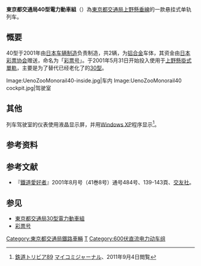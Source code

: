 {{noteTA|G1=Railway}}
{{鐵路車輛
|車輛名稱 = 東京都交通局40型電力動車組
|公司色 = green
|圖像 = UenoZooMonorail40-2008.jpg
|圖像說明 = 40型电车在[[上野动物园|上野动物园]]
|產量=1组
|輛數 = 1輛
|列車編組 = 2輛
|起動加速度 = 2.5
|營運最高速度 = 15
|設計最高速度 = 20
|減速度（正常） = 3.8
|減速度（緊急） = 5.0
|編組載客量 = 62人
|載客量 = 31人
|編組長度 = 
|全長 = 9,500
|全闊 = 1,960
|全高 = 4,860
|編組總重量 = 13[[噸|噸]]
|車輛重量 = 6.5[[噸|噸]]
|軌距 = 
|電化方式 = 直流600V[[接触网供电|接触网供电]]
|受流方式 = 
|輸出 = 
|電動機輸出 = 7.5kW
|編組輸出 = 
|齒輪比 = 
|驅動裝置 = 
|控制裝置 = RG673-A/A1-M<br>[[东洋电机制造|东洋电机制造]]制[[IGBT|IGBT]]-[[VVVF|VVVF]]
|制動方式 = [[电气指令式制动|电气指令式制动]]
|保安裝置 = 
|訊號系統 =
|車身物料 = [[铝合金|铝合金]]
|轉向架 = 
|原產國 = {{JAP}}
|傳動方式=直-交
|牽引電動機=TDK6470-A型[[异步电动机|异步电动机]]
|變速段數=
|輪徑=
|軸重=
|軸距=
|用戶=[[東京都交通局|東京都交通局]]
|路線=[[上野悬垂线|上野悬垂线]]
|訂單編號=
|車輛編號=40-1（第一卡）
40-2（第二卡）
|型號 = 
|類型 = 悬挂式单轨列车
|設計 = 
|衍生自 = 
|衍生型 = 
|製造商 = [[日本车辆制造|日本车辆制造]]
|製造年份 = 2001年
|投入服務日期 = 2001年5月31日
|退出服務 = 2019年10月31日
|備註 =}}
'''東京都交通局40型電力動車組'''（{{jpn|j=東京都交通局40形電車|hg=とうきょうとこうつうきょく40がたでんしゃ|rm=Tōkyōto kōtsūkyoku 40 gata densha|f=y}}）為[[東京都交通局|東京都交通局]][[上野懸垂線|上野懸垂線]]的一款悬挂式单轨列车。

==慨要==
40型于2001年由[[日本车辆制造|日本车辆制造]]负责制造，共2辆，为[[铝合金|铝合金]]车体，其资金由[[日本彩票协会|日本彩票协会]]赠送，命名为「[[彩票号|彩票号]]」。于2001年5月31日开始投入使用于[[東京都交通局上野懸掛式單軌|上野懸掛式單軌]]，主要是为了替代已经老化了的[[東京都交通局30型電力動車組|30型]]。
<gallery>
Image:UenoZooMonorail40-inside.jpg|车内
Image:UenoZooMonorail40 cockpit.jpg|驾驶室
</gallery>

==其他==
列车驾驶室的仪表使用液晶显示屏，并用[[Windows_XP|Windows XP]]程序显示<ref>[http://journal.mycom.co.jp/series/trivia/089/index.html 鉄道トリビア89] {{webarchive|url=https://web.archive.org/web/20110907120155/http://journal.mycom.co.jp/series/trivia/089/index.html |date=2011-09-07 }} [[マイコミジャーナル|マイコミジャーナル]]、2011年9月4日閲覧</ref>。

==参考资料==
{{reflist}}

==参考文献==
*『[[鐵道愛好者_(雑誌)|鐵道愛好者]]』2001年8月号（41巻8号）通号484号、139-143頁、[[交友社|交友社]]。

==参见==
*[[東京都交通局30型電力動車組|東京都交通局30型電力動車組]]
*[[彩票号|彩票号]]

{{東京都交通局鐵路車輛}}

[[Category:東京都交通局鐵路車輛|Category:東京都交通局鐵路車輛]]
[[Category:日本單軌鐵路|T]]
[[Category:600伏直流电力动车组|Category:600伏直流电力动车组]]